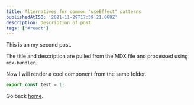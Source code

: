 ```yaml
---
title: Alternatives for common "useEffect" patterns
publishedAtISO: '2021-11-29T17:59:21.068Z'
description: Description of post
tags: ['#react']
---
```



This is an my second post.

The title and description are pulled from the MDX file and processed using `mdx-bundler`.

Now I will render a cool component from the same folder.

<Cool />

```typescript
export const test = 1;
```

Go back [home](/).
